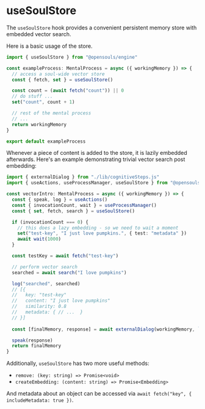 # useSoulStore

The `useSoulStore` hook provides a convenient persistent memory store with embedded vector search.

Here is a basic usage of the store.

```typescript filename="exampleProcess.ts"
import { useSoulStore } from "@opensouls/engine"

const exampleProcess: MentalProcess = async ({ workingMemory }) => {
  // access a soul-wide vector store
  const { fetch, set } = useSoulStore()

  const count = (await fetch("count")) || 0
  // do stuff ...
  set("count", count + 1)

  // rest of the mental process
  // ...
  return workingMemory
}

export default exampleProcess
```

Whenever a piece of content is added to the store, it is lazily embedded afterwards. Here's an example demonstrating trivial vector search post embedding:

```typescript filename="vectorIntro.ts"
import { externalDialog } from "./lib/cognitiveSteps.js"
import { useActions, useProcessManager, useSoulStore } from "@opensouls/engine"

const vectorIntro: MentalProcess = async ({ workingMemory }) => {
  const { speak, log } = useActions()
  const { invocationCount, wait } = useProcessManager()
  const { set, fetch, search } = useSoulStore()

  if (invocationCount === 0) {
    // this does a lazy embedding - so we need to wait a moment
    set("test-key", "I just love pumpkins.", { test: "metadata" })
    await wait(1000)
  }

  const testKey = await fetch("test-key")

  // perform vector search
  searched = await search("I love pumpkins")

  log("searched", searched)
  // [{
  //   key: "test-key"
  //   content: "I just love pumpkins"
  //   similarity: 0.8
  //   metadata: { // ...  }
  // }]
  
  const [finalMemory, response] = await externalDialog(workingMemory, `Communicate the following: ${testKey}`)

  speak(response)
  return finalMemory
}
```

Additionally, `useSoulStore` has two more useful methods:
- `remove: (key: string) => Promise<void>`
- `createEmbedding: (content: string) => Promise<Embedding>`

And metadata about an object can be accessed via `await fetch("key", { includeMetadata: true })`.